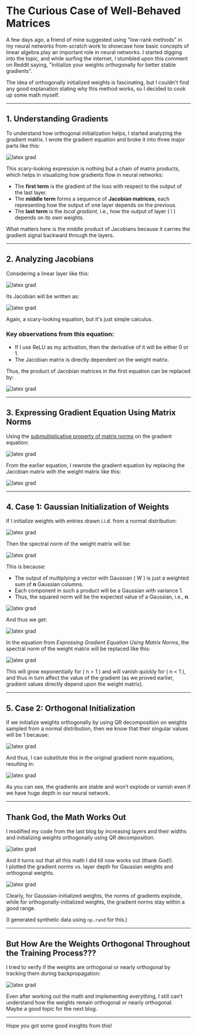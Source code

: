 # The Curious Case of Well-Behaved Matrices

A few days ago, a friend of mine suggested using "low-rank methods" in my neural networks from-scratch work to showcase how basic concepts of linear algebra play an important role in neural networks. I started digging into the topic, and while surfing the internet, I stumbled upon this comment on Reddit saying, "initialize your weights orthogonally for better stable gradients".

The idea of orthogonally initialized weights is fascinating, but I couldn't find any good explanation stating why this method works, so I decided to cook up some math myself.

---

## 1. Understanding Gradients

To understand how orthogonal initialization helps, I started analyzing the gradient matrix. I wrote the gradient equation and broke it into three major parts like this:

<div style={{ display: "flex", justifyContent: "center", margin: "2rem 0" }}>
<img src="/gradeqn.png" alt="latex grad" style={{ borderRadius: "0px" }} />
</div>

This scary-looking expression is nothing but a chain of matrix products, which helps in visualizing how gradients flow in neural networks:

- The **first term** is the gradient of the loss with respect to the output of the last layer.
- The **middle term** forms a sequence of **Jacobian matrices**, each representing how the output of one layer depends on the previous.
- The **last term** is the *local gradient*, i.e., how the output of layer \( l \) depends on its own weights.

What matters here is the middle product of Jacobians because it carries the gradient signal backward through the layers.

---

## 2. Analyzing Jacobians

Considering a linear layer like this:

<div style={{ display: "flex", justifyContent: "center", margin: "2rem 0" }}>
<img src="/simplefeed.png" alt="latex grad" style={{ borderRadius: "0px" }} />
</div>

Its Jacobian will be written as:

<div style={{ display: "flex", justifyContent: "center", margin: "2rem 0" }}>
<img src="/jacobian.png" alt="latex grad" style={{ borderRadius: "0px" }} />
</div>

Again, a scary-looking equation, but it's just simple calculus.

### Key observations from this equation:

- If I use ReLU as my activation, then the derivative of it will be either 0 or 1.
- The Jacobian matrix is directly dependent on the weight matrix.

Thus, the product of Jacobian matrices in the first equation can be replaced by:

<div style={{ display: "flex", justifyContent: "center", margin: "2rem 0" }}>
<img src="/jacobweight.png" alt="latex grad" style={{ borderRadius: "0px" }} />
</div>

---

## 3. Expressing Gradient Equation Using Matrix Norms

Using the [submultiplicative property of matrix norms](https://math.stackexchange.com/questions/487855/proof-of-matrix-norm-property-submultiplicativity) on the gradient equation:

<div style={{ display: "flex", justifyContent: "center", margin: "2rem 0" }}>
<img src="/normanal.png" alt="latex grad" style={{ borderRadius: "0px" }} />
</div>

From the earlier equation, I rewrote the gradient equation by replacing the Jacobian matrix with the weight matrix like this:

<div style={{ display: "flex", justifyContent: "center", margin: "2rem 0" }}>
<img src="/gradientnorm.png" alt="latex grad" style={{ borderRadius: "0px" }} />
</div>

---

## 4. Case 1: Gaussian Initialization of Weights

If I initialize weights with entries drawn i.i.d. from a normal distribution:

<div style={{ display: "flex", justifyContent: "center", margin: "2rem 0" }}>
<img src="/normal.png" alt="latex grad" style={{ borderRadius: "0px" }} />
</div>

Then the spectral norm of the weight matrix will be:

<div style={{ display: "flex", justifyContent: "center", margin: "2rem 0" }}>
<img src="/root.png" alt="latex grad" style={{ borderRadius: "0px" }} />
</div>

This is because:

- The output of multiplying a vector with Gaussian \( W \) is just a weighted sum of **n** Gaussian columns.
- Each component in such a product will be a Gaussian with variance 1.
- Thus, the squared norm will be the expected value of a Gaussian, i.e., **n**.

<div style={{ display: "flex", justifyContent: "center", margin: "2rem 0" }}>
<img src="/expected.png" alt="latex grad" style={{ borderRadius: "0px" }} />
</div>

And thus we get:

<div style={{ display: "flex", justifyContent: "center", margin: "2rem 0" }}>
<img src="/rootN.png" alt="latex grad" style={{ borderRadius: "0px" }} />
</div>

In the equation from *Expressing Gradient Equation Using Matrix Norms*, the spectral norm of the weight matrix will be replaced like this:

<div style={{ display: "flex", justifyContent: "center", margin: "2rem 0" }}>
<img src="/spectral.png" alt="latex grad" style={{ borderRadius: "0px" }} />
</div>

This will grow exponentially for \( n > 1 \) and will vanish quickly for \( n < 1 \), and thus in turn affect the value of the gradient (as we proved earlier, gradient values directly depend upon the weight matrix).

---

## 5. Case 2: Orthogonal Initialization

If we initialize weights orthogonally by using QR decomposition on weights sampled from a normal distribution, then we know that their singular values will be 1 because:

<div style={{ display: "flex", justifyContent: "center", margin: "2rem 0" }}>
<img src="/ortho.png" alt="latex grad" style={{ borderRadius: "0px" }} />
</div>

And thus, I can substitute this in the original gradient norm equations, resulting in:

<div style={{ display: "flex", justifyContent: "center", margin: "2rem 0" }}>
<img src="/final.png" alt="latex grad" style={{ borderRadius: "0px" }} />
</div>

As you can see, the gradients are stable and won’t explode or vanish even if we have huge depth in our neural network.

---

## Thank God, the Math Works Out

I modified my code from the last blog by increasing layers and their widths and initializing weights orthogonally using QR decomposition.

<div style={{ display: "flex", justifyContent: "center", margin: "2rem 0" }}>
<img src="/modified.png" alt="latex grad" style={{ borderRadius: "12px" }} />
</div>

And it turns out that all this math I did till now works out (thank God!).  
I plotted the gradient norms vs. layer depth for Gaussian weights and orthogonal weights.

<div style={{ display: "flex", justifyContent: "center", margin: "2rem 0" }}>
<img src="/compare.png" alt="latex grad" style={{ borderRadius: "12px" }} />
</div>

Clearly, for Gaussian-initialized weights, the norms of gradients explode, while for orthogonally-initialized weights, the gradient norms stay within a good range.

(I generated synthetic data using `np.rand` for this.)

---

## But How Are the Weights Orthogonal Throughout the Training Process???

I tried to verify if the weights are orthogonal or nearly orthogonal by tracking them during backpropagation:

<div style={{ display: "flex", justifyContent: "center", margin: "2rem 0" }}>
<img src="/error.png" alt="latex grad" style={{ borderRadius: "12px" }} />
</div>

Even after working out the math and implementing everything, I still can’t understand how the weights remain orthogonal or nearly orthogonal.  
Maybe a good topic for the next blog.

---

Hope you got some good insights from this!
